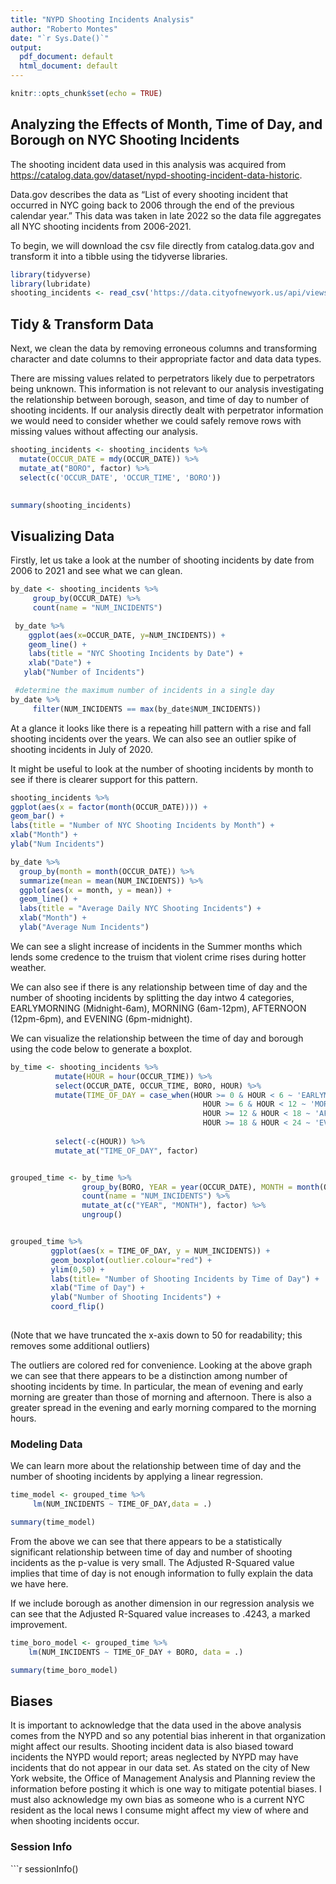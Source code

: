 ```yaml
---
title: "NYPD Shooting Incidents Analysis"
author: "Roberto Montes"
date: "`r Sys.Date()`"
output:
  pdf_document: default
  html_document: default
---
```


```r
knitr::opts_chunk$set(echo = TRUE)
```

## Analyzing the Effects of Month, Time of Day, and Borough on NYC Shooting Incidents

The shooting incident data used in this analysis was acquired from <https://catalog.data.gov/dataset/nypd-shooting-incident-data-historic>.

Data.gov describes the data as "List of every shooting incident that occurred in NYC going back to 2006 through the end of the previous calendar year." This data was taken in late 2022 so the data file aggregates all NYC shooting incidents from 2006-2021.

To begin, we will download the csv file directly from catalog.data.gov and transform it into a tibble using the tidyverse libraries.

```r
library(tidyverse)
library(lubridate)
shooting_incidents <- read_csv('https://data.cityofnewyork.us/api/views/833y-fsy8/rows.csv?accessType=DOWNLOAD')
```

## Tidy & Transform Data

Next, we clean the data by removing erroneous columns and transforming character and date columns to their appropriate factor and data data types.

There are missing values related to perpetrators likely due to perpetrators being unknown. This information is not relevant to our analysis investigating the relationship between borough, season, and time of day to number of shooting incidents. If our analysis directly dealt with perpetrator information we would need to consider whether we could safely remove rows with missing values without affecting our analysis.


```r
shooting_incidents <- shooting_incidents %>%
  mutate(OCCUR_DATE = mdy(OCCUR_DATE)) %>%
  mutate_at("BORO", factor) %>%
  select(c('OCCUR_DATE', 'OCCUR_TIME', 'BORO'))
 

summary(shooting_incidents)
```


## Visualizing Data

Firstly, let us take a look at the number of shooting incidents by date from 2006 to 2021 and see what we can glean.

```r
by_date <- shooting_incidents %>%
     group_by(OCCUR_DATE) %>%
     count(name = "NUM_INCIDENTS")

 by_date %>%    
    ggplot(aes(x=OCCUR_DATE, y=NUM_INCIDENTS)) +
    geom_line() +
    labs(title = "NYC Shooting Incidents by Date") +
    xlab("Date") + 
   ylab("Number of Incidents")

 #determine the maximum number of incidents in a single day
by_date %>%
     filter(NUM_INCIDENTS == max(by_date$NUM_INCIDENTS))
```

At a glance it looks like there is a repeating hill pattern with a rise and fall shooting incidents over the years. We can also see an outlier spike of shooting incidents in July of 2020.

It might be useful to look at the number of shooting incidents by month to see if there is clearer support for this pattern.

```r

shooting_incidents %>%
ggplot(aes(x = factor(month(OCCUR_DATE)))) +
geom_bar() +
labs(title = "Number of NYC Shooting Incidents by Month") +
xlab("Month") +
ylab("Num Incidents")

by_date %>%
  group_by(month = month(OCCUR_DATE)) %>%
  summarize(mean = mean(NUM_INCIDENTS)) %>%
  ggplot(aes(x = month, y = mean)) +
  geom_line() +
  labs(title = "Average Daily NYC Shooting Incidents") +
  xlab("Month") +
  ylab("Average Num Incidents")

```

We can see a slight increase of incidents in the Summer months which lends some credence to the truism that violent crime rises during hotter weather.

We can also see if there is any relationship between time of day and the number of shooting incidents by splitting the day intwo 4 categories, EARLYMORNING (Midnight-6am), MORNING (6am-12pm), AFTERNOON (12pm-6pm), and EVENING (6pm-midnight).

We can visualize the relationship between the time of day and borough using the code below to generate a boxplot.

```r

by_time <- shooting_incidents %>%
          mutate(HOUR = hour(OCCUR_TIME)) %>%
          select(OCCUR_DATE, OCCUR_TIME, BORO, HOUR) %>%
          mutate(TIME_OF_DAY = case_when(HOUR >= 0 & HOUR < 6 ~ 'EARLYMORNING',
                                           HOUR >= 6 & HOUR < 12 ~ 'MORNING',
                                           HOUR >= 12 & HOUR < 18 ~ 'AFTERNOON',
                                           HOUR >= 18 & HOUR < 24 ~ 'EVENING')) %>%
     
          select(-c(HOUR)) %>%
          mutate_at("TIME_OF_DAY", factor)


grouped_time <- by_time %>%
                group_by(BORO, YEAR = year(OCCUR_DATE), MONTH = month(OCCUR_DATE), TIME_OF_DAY) %>%
                count(name = "NUM_INCIDENTS") %>%
                mutate_at(c("YEAR", "MONTH"), factor) %>%
                ungroup()


grouped_time %>%
         ggplot(aes(x = TIME_OF_DAY, y = NUM_INCIDENTS)) +
         geom_boxplot(outlier.colour="red") +
         ylim(0,50) +
         labs(title= "Number of Shooting Incidents by Time of Day") +
         xlab("Time of Day") +
         ylab("Number of Shooting Incidents") +
         coord_flip()
     

```

(Note that we have truncated the x-axis down to 50 for readability; this removes some additional outliers)

The outliers are colored red for convenience. Looking at the above graph we can see that there appears to be a distinction among number of shooting incidents by time. In particular, the mean of evening and early morning are greater than those of morning and afternoon. There is also a greater spread in the evening and early morning compared to the morning hours.


### Modeling Data

We can learn more about the relationship between time of day and the number of shooting incidents by applying a linear regression.

```r

time_model <- grouped_time %>%
     lm(NUM_INCIDENTS ~ TIME_OF_DAY,data = .)

summary(time_model)

```

From the above we can see that there appears to be a statistically significant relationship between time of day and number of shooting incidents as the p-value is very small. The Adjusted R-Squared value implies that time of day is not enough information to fully explain the data we have here.

If we include borough as another dimension in our regression analysis we can see that the Adjusted R-Squared value increases to .4243, a marked improvement.

```r

time_boro_model <- grouped_time %>%
    lm(NUM_INCIDENTS ~ TIME_OF_DAY + BORO, data = .)

summary(time_boro_model)
```

## Biases

It is important to acknowledge that the data used in the above analysis comes from the NYPD and so any potential bias inherent in that organization might affect our results. Shooting incident data is also biased toward incidents the NYPD would report; areas neglected by NYPD may have incidents that do not appear in our data set. As stated on the city of New York website, the Office of Management Analysis and Planning review the information before posting it which is one way to mitigate potential biases. I must also acknowledge my own bias as someone who is a current NYC resident as the local news I consume might affect my view of where and when shooting incidents occur.


### Session Info
```r
sessionInfo()